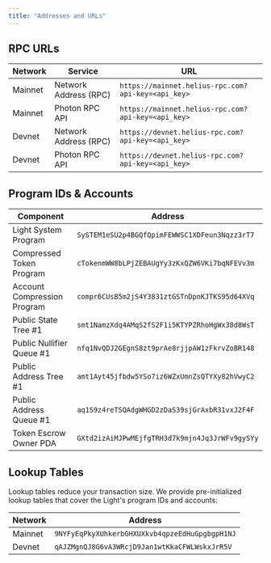 ```yaml
---
title: "Addresses and URLs"
---
```


## RPC URLs

| Network | Service               | URL                                                |
| ------- | --------------------- | -------------------------------------------------- |
| Mainnet | Network Address (RPC) | `https://mainnet.helius-rpc.com?api-key=<api_key>` |
| Mainnet | Photon RPC API        | `https://mainnet.helius-rpc.com?api-key=<api_key>` |
| Devnet  | Network Address (RPC) | `https://devnet.helius-rpc.com?api-key=<api_key>`  |
| Devnet  | Photon RPC API        | `https://devnet.helius-rpc.com?api-key=<api_key>`  |

## Program IDs & Accounts

| Component                   | Address                                        |
| --------------------------- | ---------------------------------------------- |
| Light System Program        | `SySTEM1eSU2p4BGQfQpimFEWWSC1XDFeun3Nqzz3rT7`  |
| Compressed Token Program    | `cTokenmWW8bLPjZEBAUgYy3zKxQZW6VKi7bqNFEVv3m`  |
| Account Compression Program | `compr6CUsB5m2jS4Y3831ztGSTnDpnKJTKS95d64XVq`  |
| Public State Tree #1        | `smt1NamzXdq4AMqS2fS2F1i5KTYPZRhoHgWx38d8WsT`  |
| Public Nullifier Queue #1   | `nfq1NvQDJ2GEgnS8zt9prAe8rjjpAW1zFkrvZoBR148`  |
| Public Address Tree #1      | `amt1Ayt45jfbdw5YSo7iz6WZxUmnZsQTYXy82hVwyC2`  |
| Public Address Queue #1     | `aq1S9z4reTSQAdgWHGD2zDaS39sjGrAxbR31vxJ2F4F`  |
| Token Escrow Owner PDA      | `GXtd2izAiMJPwMEjfgTRH3d7k9mjn4Jq3JrWFv9gySYy` |

## Lookup Tables

Lookup tables reduce your transaction size. We provide pre-initialized lookup tables that cover the Light's program IDs and accounts:

| Network | Address                                        |
| ------- | ---------------------------------------------- |
| Mainnet | `9NYFyEqPkyXUhkerbGHXUXkvb4qpzeEdHuGpgbgpH1NJ` |
| Devnet  | `qAJZMgnQJ8G6vA3WRcjD9Jan1wtKkaCFWLWskxJrR5V`  |
